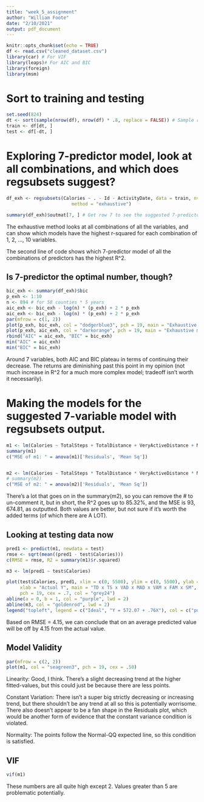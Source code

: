 ```yaml
---
title: "week_5_assignment"
author: "William Foote"
date: "2/10/2021"
output: pdf_document
---
```


```r
knitr::opts_chunk$set(echo = TRUE)
df <- read.csv("cleaned_dataset.csv")
library(car) # For VIF
library(leaps)# For AIC and BIC
library(foreign)
library(msm)
```

# Sort to training and testing

```r
set.seed(824)
dt <- sort(sample(nrow(df), nrow(df) * .8, replace = FALSE)) # Sample randomly to training and test
train <- df[dt, ]
test <- df[-dt, ]
```

# Exploring 7-predictor model, look at all combinations, and which does regsubsets suggest?

```r
df_exh <- regsubsets(Calories ~ . - Id - ActivityDate, data = train, nvmax = 10,
                        method = "exhaustive")

summary(df_exh)$outmat[7, ] # Get row 7 to see the suggested 7-predictor model.
```

The exhaustive method looks at all combinations of all the variables, and can show which models have the highest r-squared for each combination of 1, 2, ..., 10 variables.

The second line of code shows which 7-predictor model of all the combinations of predictors has the highest R^2.

## Is 7-predictor the optimal number, though?

```r
bic_exh <- summary(df_exh)$bic
p_exh <- 1:10
n <- 894 # for 58 counties * 5 years
aic_exh <- bic_exh - log(n) * (p_exh) + 2 * p_exh
aic_exh <- bic_exh - log(n) * (p_exh) + 2 * p_exh
par(mfrow = c(1, 2))
plot(p_exh, bic_exh, col = "dodgerblue3", pch = 19, main = "Exhaustive method: BIC")
plot(p_exh, aic_exh, col = "darkorange", pch = 19, main = "Exhaustive method: AIC")
rbind("AIC" = aic_exh, "BIC" = bic_exh)
min("AIC" = aic_exh)
min("BIC" = bic_exh)
```

Around 7 variables, both AIC and BIC plateau in terms of continuing their decrease. The returns are diminishing past this point in my opinion (not much increase in R^2 for a much more complex model; tradeoff isn't worth it necessarily).

# Making the models for the suggested 7-variable model with regsubsets output.

```r
m1 <- lm(Calories ~ TotalSteps + TotalDistance + VeryActiveDistance + ModeratelyActiveDistance + VeryActiveMinutes + FairlyActiveMinutes + SedentaryMinutes, data = train)
summary(m1)
c("MSE of m1: " = anova(m1)['Residuals', 'Mean Sq'])


m2 <- lm(Calories ~ TotalSteps * TotalDistance * VeryActiveDistance * ModeratelyActiveDistance * VeryActiveMinutes * FairlyActiveMinutes * SedentaryMinutes, data = train) # Look at model with interactions now
# summary(m2)
c("MSE of m2: " = anova(m2)['Residuals', 'Mean Sq'])

```

There's a lot that goes on in the summary(m2), so you can remove the # to un-comment it, but in short, the R^2 goes up to 85.32%, and the MSE is 93, 674.81, as outputted. Both values are better, but not sure if it's worth the added terms (of which there are A LOT).

## Looking at testing data now

```r
pred1 <- predict(m1, newdata = test)
rmse <- sqrt(mean((pred1 - test$Calories)))
c(RMSE = rmse, R2 = summary(m1)$r.squared)

m3 <- lm(pred1 ~ test$Calories)

plot(test$Calories, pred1, xlim = c(0, 5500), ylim = c(0, 5500), ylab = "Predicted Y",
     xlab = "Actual Y", main = "TD x TS x VAD x MAD x VAM x FAM x SM",
     pch = 19, cex = .7, col = "grey24")
abline(a = 0, b = 1, col = "purple", lwd = 2)
abline(m3, col = "goldenrod", lwd = 2)
legend("topleft", legend = c("Ideal", "Y = 572.07 + .76X"), col = c("purple", "goldenrod"), lty = 1, lwd = 2)
```

Based on RMSE = 4.15, we can conclude that on an average predicted value will be off by 4.15 from the actual value.

## Model Validity

```r
par(mfrow = c(2, 2))
plot(m1, col = "seagreen3", pch = 19, cex = .50)
```

Linearity: Good, I think. There's a slight decreasing trend at the higher fitted-values, but this could just be because there are less points.

Constant Variation: There isn't a super big strictly decreasing or increasing trend, but there shouldn't be any trend at all so this is potentially worrisome. There also doesn't appear to be a fan shape in the Residuals plot, which would be another form of evidence that the constant variance condition is violated.

Normality: The points follow the Normal-QQ expected line, so this condition is satisfied.

## VIF

```r
vif(m1)
```

These numbers are all quite high except 2. Values greater than 5 are problematic potentially.
